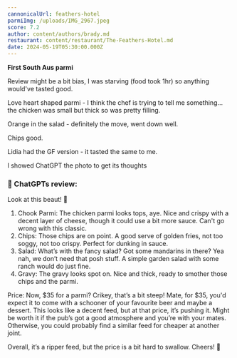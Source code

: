 ```yaml
---
cannonicalUrl: feathers-hotel
parmiImg: /uploads/IMG_2967.jpeg
score: 7.2
author: content/authors/brady.md
restaurant: content/restaurant/The-Feathers-Hotel.md
date: 2024-05-19T05:30:00.000Z
---
```


**First South Aus parmi**

Review might be a bit bias, I was starving (food took 1hr) so anything would've tasted good. 

Love heart shaped parmi - I think the chef is trying to tell me something... the chicken was small but thick so was pretty filling.

Orange in the salad - definitely the move, went down well.

Chips good.

Lidia had the GF version - it tasted the same to me.

I showed ChatGPT the photo to get its thoughts

### 🤖 ChatGPTs review:

Look at this beaut! 🍻

1. Chook Parmi: The chicken parmi looks tops, aye. Nice and crispy with a decent layer of cheese, though it could use a bit more sauce. Can't go wrong with this classic.
2. Chips: Those chips are on point. A good serve of golden fries, not too soggy, not too crispy. Perfect for dunking in sauce.
3. Salad: What’s with the fancy salad? Got some mandarins in there? Yea nah, we don’t need that posh stuff. A simple garden salad with some ranch would do just fine.
4. Gravy: The gravy looks spot on. Nice and thick, ready to smother those chips and the parmi.

Price: Now, $35 for a parmi? Crikey, that’s a bit steep! Mate, for $35, you'd expect it to come with a schooner of your favourite beer and maybe a dessert. This looks like a decent feed, but at that price, it’s pushing it. Might be worth it if the pub’s got a good atmosphere and you’re with your mates. Otherwise, you could probably find a similar feed for cheaper at another joint.

Overall, it’s a ripper feed, but the price is a bit hard to swallow. Cheers! 🍺
